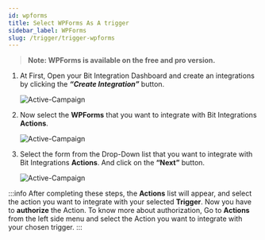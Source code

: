 ```yaml
---
id: wpforms
title: Select WPForms As A trigger
sidebar_label: WPForms
slug: /trigger/trigger-wpforms
---
```




> **Note: WPForms is available on the free and pro version.**

1. At First, Open your Bit Integration Dashboard and create an integrations by clicking the **_“Create Integration”_** button.

   <Image
     src="trigger/wp-forms/_create-integrations"
     alt="Active-Campaign"
     w="1020"
     h="350"
   />

2. Now select the **WPForms** that you want to integrate with Bit Integrations **Actions**.

   <Image
     src="trigger/wp-forms/_select-trigger"
     alt="Active-Campaign"
     w="1020"
     h="350"
   />

3. Select the form from the Drop-Down list that you want to integrate with Bit Integrations **Actions**. And click on the **“Next”** button.

   <Image
     src="trigger/wp-forms/_wp-forms"
     alt="Active-Campaign"
     w="1020"
     h="350"
   />

:::info
  After completing these steps, the **Actions** list will appear, and select the action you want to integrate with your selected **Trigger**. Now you have to **authorize** the Action. To know more about authorization, Go to **Actions** from the left side menu and select the Action you want to integrate with your chosen trigger.
:::


